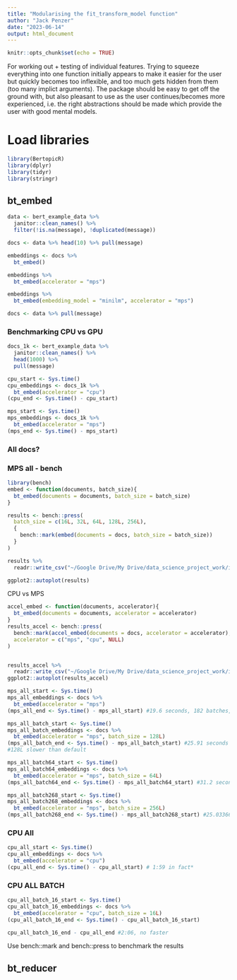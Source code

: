 ```yaml
---
title: "Modularising the fit_transform_model function"
author: "Jack Penzer"
date: "2023-06-14"
output: html_document
---
```


```r
knitr::opts_chunk$set(echo = TRUE)
```

For working out + testing of individual features. Trying to squeeze everything into one function initially appears to make it easier for the user but quickly becomes too inflexible, and too much gets hidden from them (too many implict arguments). The package should be easy to get off the ground with, but also pleasant to use as the user continues/becomes more experienced, i.e. the right abstractions should be made which provide the user with good mental models.

# Load libraries
```r
library(BertopicR)
library(dplyr)
library(tidyr)
library(stringr)
```

## bt_embed

```r
data <- bert_example_data %>%
  janitor::clean_names() %>%
  filter(!is.na(message), !duplicated(message))

docs <- data %>% head(10) %>% pull(message)

embeddings <- docs %>%
  bt_embed()

embeddings %>%
  bt_embed(accelerator = "mps")

embeddings %>%
  bt_embed(embedding_model = "minilm", accelerator = "mps")

docs <- data %>% pull(message)
```

### Benchmarking CPU vs GPU

```r
docs_1k <- bert_example_data %>%
  janitor::clean_names() %>%
  head(1000) %>%
  pull(message)
```

```r
cpu_start <- Sys.time()
cpu_embeddings <- docs_1k %>%
  bt_embed(accelerator = "cpu")
(cpu_end <- Sys.time() - cpu_start)
```

```r
mps_start <- Sys.time()
mps_embeddings <- docs_1k %>%
  bt_embed(accelerator = "mps") 
(mps_end <- Sys.time() - mps_start)
```

### All docs?

### MPS all - bench

```r
library(bench)
embed <- function(documents, batch_size){
  bt_embed(documents = documents, batch_size = batch_size)
}

results <- bench::press(
  batch_size = c(16L, 32L, 64L, 128L, 256L),
  {
    bench::mark(embed(documents = docs, batch_size = batch_size))
  }
)

results %>%
  readr::write_csv("~/Google Drive/My Drive/data_science_project_work/internal_projects/bertopic/experiment_results/mps_batchsize.csv")

ggplot2::autoplot(results)
```

CPU vs MPS
```r
accel_embed <- function(documents, accelerator){
  bt_embed(documents = documents, accelerator = accelerator)
}
results_accel <- bench::press(
  bench::mark(accel_embed(documents = docs, accelerator = accelerator), iterations = 5),
  accelerator = c("mps", "cpu", NULL)
)


results_accel %>%
  readr::write_csv("~/Google Drive/My Drive/data_science_project_work/internal_projects/bertopic/experiment_results/accelerator_bt_embed.csv")
ggplot2::autoplot(results_accel)
```


```r
mps_all_start <- Sys.time()
mps_all_embeddings <- docs %>%
  bt_embed(accelerator = "mps")
(mps_all_end <- Sys.time() - mps_all_start) #19.6 seconds, 182 batches, looks like it's batch_size = 32L as defualt?
```

```r
mps_all_batch_start <- Sys.time()
mps_all_batch_embeddings <- docs %>%
  bt_embed(accelerator = "mps", batch_size = 128L)
(mps_all_batch_end <- Sys.time() - mps_all_batch_start) #25.91 seconds
#128L slower than default
```

```r
mps_all_batch64_start <- Sys.time()
mps_all_batch64_embeddings <- docs %>%
  bt_embed(accelerator = "mps", batch_size = 64L)
(mps_all_batch64_end <- Sys.time() - mps_all_batch64_start) #31.2 seconds
```


```r
mps_all_batch268_start <- Sys.time()
mps_all_batch268_embeddings <- docs %>%
  bt_embed(accelerator = "mps", batch_size = 256L)
(mps_all_batch268_end <- Sys.time() - mps_all_batch268_start) #25.03366 secs
```


### CPU All
```r
cpu_all_start <- Sys.time()
cpu_all_embeddings <- docs %>%
  bt_embed(accelerator = "cpu")
(cpu_all_end <- Sys.time() - cpu_all_start) # 1:59 in fact*
```

### CPU ALL BATCH
```r
cpu_all_batch_16_start <- Sys.time()
cpu_all_batch_16_embeddings <- docs %>%
  bt_embed(accelerator = "cpu", batch_size = 16L)
(cpu_all_batch_16_end <- Sys.time() - cpu_all_batch_16_start)

cpu_all_batch_16_end - cpu_all_end #2:06, no faster
```

Use bench::mark and bench::press to benchmark the results

## bt_reducer
